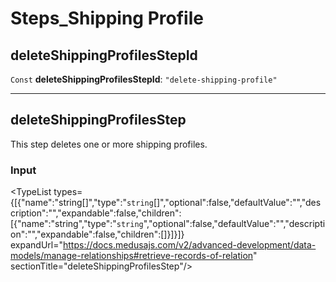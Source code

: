 
# Steps\_Shipping Profile

## deleteShippingProfilesStepId

 `Const` **deleteShippingProfilesStepId**: `"delete-shipping-profile"`

___

## deleteShippingProfilesStep

This step deletes one or more shipping profiles.

### Input

<TypeList types={[{"name":"string[]","type":"`string`[]","optional":false,"defaultValue":"","description":"","expandable":false,"children":[{"name":"string","type":"`string`","optional":false,"defaultValue":"","description":"","expandable":false,"children":[]}]}]} expandUrl="https://docs.medusajs.com/v2/advanced-development/data-models/manage-relationships#retrieve-records-of-relation" sectionTitle="deleteShippingProfilesStep"/>
